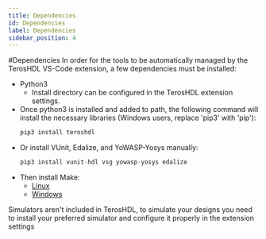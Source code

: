 ```yaml
---
title: Dependencies
id: Dependencies
label: Dependencies
sidebar_position: 4
---
```

#Dependencies
In order for the tools to be automatically managed by the TerosHDL VS-Code extension, a few dependencies must be installed: 

* Python3
  * Install directory can be configured in the TerosHDL extension settings.
* Once python3 is installed and added to path, the following command will install the necessary libraries 
  (Windows users, replace 'pip3' with 'pip'): 
  ```py
  pip3 install teroshdl
  ```
* Or install VUnit, Edalize, and YoWASP-Yosys manually: 
  ```py
  pip3 install vunit-hdl vsg yowasp-yosys edalize
  ```
* Then install Make:
  * [Linux](https://www.gnu.org/software/make/) 
  * [Windows](http://gnuwin32.sourceforge.net/packages/make.htm)

Simulators aren't included in TerosHDL, to simulate your designs you need to install your preferred simulator and configure it properly in the extension settings
